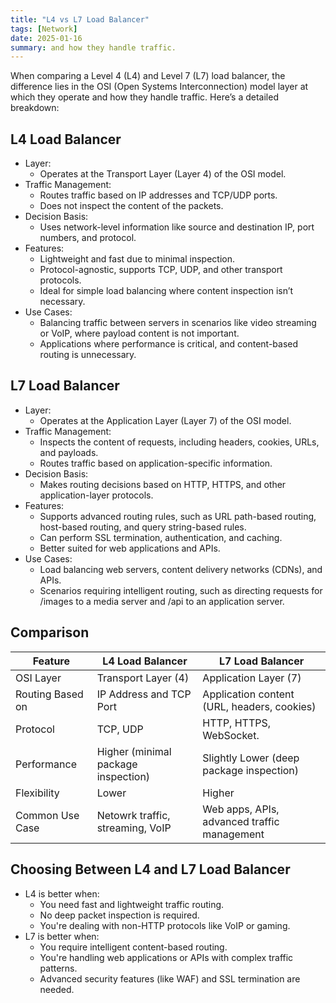 ```yaml
---
title: "L4 vs L7 Load Balancer"
tags: [Network]
date: 2025-01-16
summary: and how they handle traffic.
---
```


When comparing a Level 4 (L4) and Level 7 (L7) load balancer, the difference
lies in the OSI (Open Systems Interconnection) model layer at which they operate
and how they handle traffic. Here’s a detailed breakdown:

## L4 Load Balancer

- Layer:
  - Operates at the Transport Layer (Layer 4) of the OSI model.
- Traffic Management:
  - Routes traffic based on IP addresses and TCP/UDP ports.
  - Does not inspect the content of the packets.
- Decision Basis:
  - Uses network-level information like source and destination IP, port numbers, and protocol.
- Features:
  - Lightweight and fast due to minimal inspection.
  - Protocol-agnostic, supports TCP, UDP, and other transport protocols.
  - Ideal for simple load balancing where content inspection isn’t necessary.
- Use Cases:
  - Balancing traffic between servers in scenarios like video streaming or VoIP, where payload content is not important.
  - Applications where performance is critical, and content-based routing is unnecessary.

## L7 Load Balancer

- Layer:
  - Operates at the Application Layer (Layer 7) of the OSI model.
- Traffic Management:
  - Inspects the content of requests, including headers, cookies, URLs, and payloads.
  - Routes traffic based on application-specific information.
- Decision Basis:
  - Makes routing decisions based on HTTP, HTTPS, and other application-layer protocols.
- Features:
  - Supports advanced routing rules, such as URL path-based routing, host-based routing, and query string-based rules.
  - Can perform SSL termination, authentication, and caching.
  - Better suited for web applications and APIs.
- Use Cases:
  - Load balancing web servers, content delivery networks (CDNs), and APIs.
  - Scenarios requiring intelligent routing, such as directing requests for /images to a media server and /api to an application server.

## Comparison

| Feature          | L4 Load Balancer                    | L7 Load Balancer                            |
| ---------------- | ----------------------------------- | ------------------------------------------- |
| OSI Layer        | Transport Layer (4)                 | Application Layer (7)                       |
| Routing Based on | IP Address and TCP Port             | Application content (URL, headers, cookies) |
| Protocol         | TCP, UDP                            | HTTP, HTTPS, WebSocket.                     |
| Performance      | Higher (minimal package inspection) | Slightly Lower (deep package inspection)    |
| Flexibility      | Lower                               | Higher                                      |
| Common Use Case  | Netowrk traffic, streaming, VoIP    | Web apps, APIs, advanced traffic management |

## Choosing Between L4 and L7 Load Balancer

- L4 is better when:
  - You need fast and lightweight traffic routing.
  - No deep packet inspection is required.
  - You're dealing with non-HTTP protocols like VoIP or gaming.
- L7 is better when:
  - You require intelligent content-based routing.
  - You're handling web applications or APIs with complex traffic patterns.
  - Advanced security features (like WAF) and SSL termination are needed.
